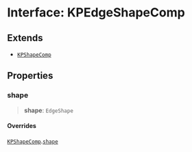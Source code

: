 # Interface: KPEdgeShapeComp

## Extends

- [`KPShapeComp`](/KaPlanck/api/interfaces/KPShapeComp)

## Properties

### shape

> **shape**: `EdgeShape`

#### Overrides

[`KPShapeComp`](/KaPlanck/api/interfaces/KPShapeComp).[`shape`](/KaPlanck/api/interfaces/KPShapeComp#shape)
